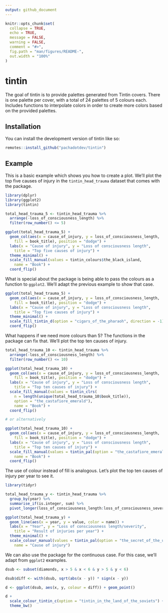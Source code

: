```yaml
---
output: github_document
---
```


<!-- README.md is generated from README.Rmd. Please edit that file -->

```r
knitr::opts_chunk$set(
  collapse = TRUE,
  echo = TRUE,
  message = FALSE,
  warning = FALSE,
  comment = "#>",
  fig.path = "man/figures/README-",
  out.width = "100%"
)
```

# tintin

<!-- badges: start -->
<!-- badges: end -->

The goal of tintin is to provide palettes generated from Tintin covers. There is one palette per cover, with a total of 24 palettes of 5 colours each. Includes functions to interpolate colors in order to create more colors based on the provided palettes.

## Installation

You can install the development version of tintin like so:

``` r
remotes::install_github("pachadotdev/tintin")
```

## Example

This is a basic example which shows you how to create a plot. We'll plot
the top five causes of injury in the `tintin_head_trauma` dataset that comes 
with the package.

```r
library(dplyr)
library(ggplot2)
library(tintin)

total_head_trauma_5 <- tintin_head_trauma %>% 
  arrange(-loss_of_consciousness_length) %>% 
  filter(row_number() <= 5)

ggplot(total_head_trauma_5) +
  geom_col(aes(x = cause_of_injury, y = loss_of_consciousness_length, 
    fill = book_title), position = "dodge") +
  labs(x = "Cause of injury", y = "Loss of consciousness length",
    title = "Top five causes of injury") +
  theme_minimal() +
  scale_fill_manual(values = tintin_colours$the_black_island,
    name = "Book") +
  coord_flip()
```

What is special about the package is being able to pass the colours as a 
function to `ggplot2`. We'll adapt the previous example to show that case.

```r
ggplot(total_head_trauma_5) +
  geom_col(aes(x = cause_of_injury, y = loss_of_consciousness_length, 
    fill = book_title), position = "dodge") +
  labs(x = "Cause of injury", y = "Loss of consciousness length",
    title = "Top five causes of injury") +
  theme_minimal() +
  scale_fill_tintin_d(option = "cigars_of_the_pharaoh", direction = -1) +
  coord_flip()
```

What happens if we need more colours than 5? The functions in the package
can fix that. We'll plot the top ten causes of injury.

```r
total_head_trauma_10 <- tintin_head_trauma %>% 
  arrange(-loss_of_consciousness_length) %>% 
  filter(row_number() <= 10)

ggplot(total_head_trauma_10) +
  geom_col(aes(x = cause_of_injury, y = loss_of_consciousness_length, 
    fill = book_title), position = "dodge") +
  labs(x = "Cause of injury", y = "Loss of consciousness length",
    title = "Top ten causes of injury") +
  scale_fill_manual(values = tintin_clrs(
    n = length(unique(total_head_trauma_10$book_title)), 
    option = "the_castafiore_emerald"),
    name = "Book") +
  coord_flip()

# or alternatively

ggplot(total_head_trauma_10) +
  geom_col(aes(x = cause_of_injury, y = loss_of_consciousness_length, 
    fill = book_title), position = "dodge") +
  labs(x = "Cause of injury", y = "Loss of consciousness length",
    title = "Top ten causes of injury") +
  scale_fill_manual(values = tintin_pal(option = "the_castafiore_emerald")(8), 
    name = "Book") +
  coord_flip()
```

The use of colour instead of fill is analogous. Let's plot the top ten causes of
injury per year to see it.

```r
library(tidyr)

total_head_trauma_y <- tintin_head_trauma %>% 
  group_by(year) %>% 
  summarise_if(is.integer, sum) %>% 
  pivot_longer(loss_of_consciousness_length:loss_of_consciousness_severity)

ggplot(total_head_trauma_y) +
  geom_line(aes(x = year, y = value, color = name)) +
  labs(x = "Year", y = "Loss of consciousness length/severity",
    title = "Result of injuries per year") +
  theme_minimal() +
  scale_colour_manual(values = tintin_pal(option = "the_secret_of_the_unicorn")(2), 
    name = "Cause of injury")
```

We can also use the package for the continuous case. For this case,
we'll adapt from `ggplot2` examples.

```r
dsub <- subset(diamonds, x > 5 & x < 6 & y > 5 & y < 6)

dsub$diff <- with(dsub, sqrt(abs(x - y)) * sign(x - y))

d <- ggplot(dsub, aes(x, y, colour = diff)) + geom_point()

d + 
  scale_colour_tintin_c(option = "tintin_in_the_land_of_the_soviets") + 
  theme_bw()
```


